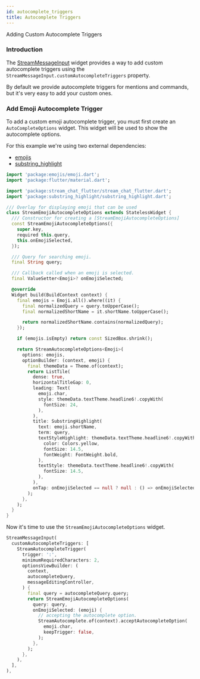 ```yaml
---
id: autocomplete_triggers
title: Autocomplete Triggers
---
```


Adding Custom Autocomplete Triggers

### Introduction

The [StreamMessageInput](../stream_chat_flutter/message_input.mdx) widget provides a way to add custom autocomplete triggers using the `StreamMessageInput.customAutocompleteTriggers` property.

By default we provide autocomplete triggers for mentions and commands, but it's very easy to add your custom ones.

### Add Emoji Autocomplete Trigger

To add a custom emoji autocomplete trigger, you must first create an `AutoCompleteOptions` widget.
This widget will be used to show the autocomplete options.

For this example we're using two external dependencies: 

- [emojis](https://pub.dev/packages/emojis)
- [substring_highlight](https://pub.dev/packages/substring_highlight)

```dart
import 'package:emojis/emoji.dart';
import 'package:flutter/material.dart';

import 'package:stream_chat_flutter/stream_chat_flutter.dart';
import 'package:substring_highlight/substring_highlight.dart';

/// Overlay for displaying emoji that can be used
class StreamEmojiAutocompleteOptions extends StatelessWidget {
  /// Constructor for creating a [StreamEmojiAutocompleteOptions]
  const StreamEmojiAutocompleteOptions({
    super.key,
    required this.query,
    this.onEmojiSelected,
  });

  /// Query for searching emoji.
  final String query;

  /// Callback called when an emoji is selected.
  final ValueSetter<Emoji>? onEmojiSelected;

  @override
  Widget build(BuildContext context) {
    final emojis = Emoji.all().where((it) {
      final normalizedQuery = query.toUpperCase();
      final normalizedShortName = it.shortName.toUpperCase();

      return normalizedShortName.contains(normalizedQuery);
    });

    if (emojis.isEmpty) return const SizedBox.shrink();

    return StreamAutocompleteOptions<Emoji>(
      options: emojis,
      optionBuilder: (context, emoji) {
        final themeData = Theme.of(context);
        return ListTile(
          dense: true,
          horizontalTitleGap: 0,
          leading: Text(
            emoji.char,
            style: themeData.textTheme.headline6!.copyWith(
              fontSize: 24,
            ),
          ),
          title: SubstringHighlight(
            text: emoji.shortName,
            term: query,
            textStyleHighlight: themeData.textTheme.headline6!.copyWith(
              color: Colors.yellow,
              fontSize: 14.5,
              fontWeight: FontWeight.bold,
            ),
            textStyle: themeData.textTheme.headline6!.copyWith(
              fontSize: 14.5,
            ),
          ),
          onTap: onEmojiSelected == null ? null : () => onEmojiSelected!(emoji),
        );
      },
    );
  }
}
```

Now it's time to use the `StreamEmojiAutocompleteOptions` widget.

```dart
StreamMessageInput(
  customAutocompleteTriggers: [
    StreamAutocompleteTrigger(
      trigger: ':',
      minimumRequiredCharacters: 2,
      optionsViewBuilder: (
        context,
        autocompleteQuery,
        messageEditingController,
      ) {
        final query = autocompleteQuery.query;
        return StreamEmojiAutocompleteOptions(
          query: query,
          onEmojiSelected: (emoji) {
            // accepting the autocomplete option.
            StreamAutocomplete.of(context).acceptAutocompleteOption(
              emoji.char,
              keepTrigger: false,
            );
          },
        );
      },
    ),
  ],
),
```
